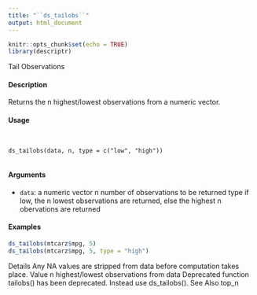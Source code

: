 ```yaml
---
title: "``ds_tailobs``"
output: html_document
---
```


```r
knitr::opts_chunk$set(echo = TRUE)
library(descriptr)
```


 Tail Observations

#### Description 
 
Returns the n highest/lowest observations from a numeric vector.

#### Usage 
<pre><code>

ds_tailobs(data, n, type = c("low", "high"))

</code></pre>
#### Arguments 
 
* ``data``: a numeric vector
n number of observations to be returned
type if low, the n lowest observations are returned, else the highest n obervations are
returned


#### Examples 
```r

ds_tailobs(mtcarz$mpg, 5)
ds_tailobs(mtcarz$mpg, 5, type = "high")
```

Details
Any NA values are stripped from data before computation takes place.
Value
n highest/lowest observations from data
Deprecated function
tailobs() has been deprecated. Instead use ds_tailobs().
See Also
top_n